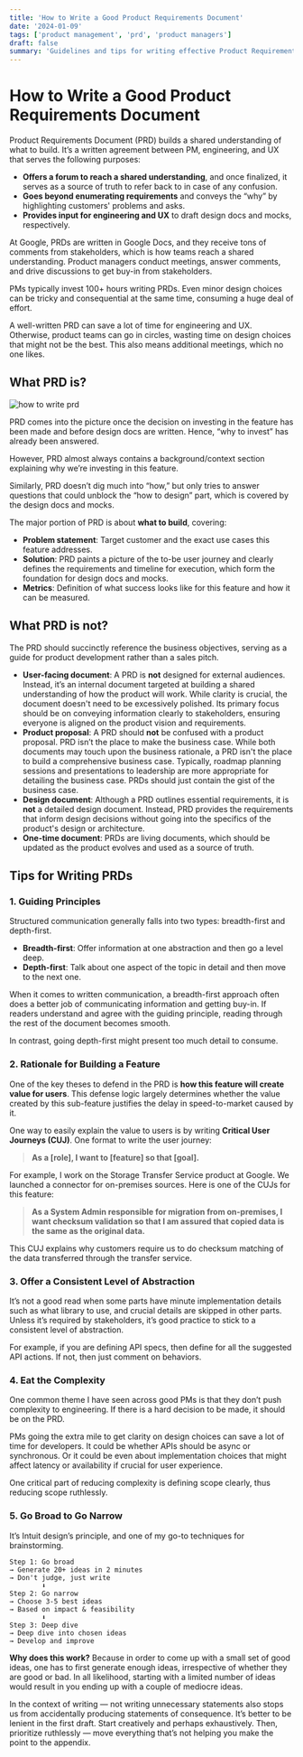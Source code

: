 ```yaml
---
title: 'How to Write a Good Product Requirements Document'
date: '2024-01-09'
tags: ['product management', 'prd', 'product managers']
draft: false
summary: 'Guidelines and tips for writing effective Product Requirement Documents.'
---
```


# How to Write a Good Product Requirements Document

Product Requirements Document (PRD) builds a shared understanding of what to build. It’s a written agreement between PM, engineering, and UX that serves the following purposes:

- **Offers a forum to reach a shared understanding**, and once finalized, it serves as a source of truth to refer back to in case of any confusion.
- **Goes beyond enumerating requirements** and conveys the “why” by highlighting customers' problems and asks.
- **Provides input for engineering and UX** to draft design docs and mocks, respectively.

At Google, PRDs are written in Google Docs, and they receive tons of comments from stakeholders, which is how teams reach a shared understanding. Product managers conduct meetings, answer comments, and drive discussions to get buy-in from stakeholders.

PMs typically invest 100+ hours writing PRDs. Even minor design choices can be tricky and consequential at the same time, consuming a huge deal of effort.

A well-written PRD can save a lot of time for engineering and UX. Otherwise, product teams can go in circles, wasting time on design choices that might not be the best. This also means additional meetings, which no one likes.

## What PRD is?

![how to write prd](/static/images/PRD.webp)

PRD comes into the picture once the decision on investing in the feature has been made and before design docs are written. Hence, “why to invest” has already been answered.

However, PRD almost always contains a background/context section explaining why we’re investing in this feature.

Similarly, PRD doesn’t dig much into “how,” but only tries to answer questions that could unblock the “how to design” part, which is covered by the design docs and mocks.

The major portion of PRD is about **what to build**, covering:

- **Problem statement**: Target customer and the exact use cases this feature addresses.
- **Solution**: PRD paints a picture of the to-be user journey and clearly defines the requirements and timeline for execution, which form the foundation for design docs and mocks.
- **Metrics**: Definition of what success looks like for this feature and how it can be measured.

## What PRD is not?

The PRD should succinctly reference the business objectives, serving as a guide for product development rather than a sales pitch.

- **User-facing document**: A PRD is **not** designed for external audiences. Instead, it’s an internal document targeted at building a shared understanding of how the product will work. While clarity is crucial, the document doesn't need to be excessively polished. Its primary focus should be on conveying information clearly to stakeholders, ensuring everyone is aligned on the product vision and requirements.
- **Product proposal**: A PRD should **not** be confused with a product proposal. PRD isn’t the place to make the business case. While both documents may touch upon the business rationale, a PRD isn't the place to build a comprehensive business case. Typically, roadmap planning sessions and presentations to leadership are more appropriate for detailing the business case. PRDs should just contain the gist of the business case.
- **Design document**: Although a PRD outlines essential requirements, it is **not** a detailed design document. Instead, PRD provides the requirements that inform design decisions without going into the specifics of the product's design or architecture.
- **One-time document**: PRDs are living documents, which should be updated as the product evolves and used as a source of truth.

## Tips for Writing PRDs

### 1. Guiding Principles

Structured communication generally falls into two types: breadth-first and depth-first.

- **Breadth-first**: Offer information at one abstraction and then go a level deep.
- **Depth-first**: Talk about one aspect of the topic in detail and then move to the next one.

When it comes to written communication, a breadth-first approach often does a better job of communicating information and getting buy-in. If readers understand and agree with the guiding principle, reading through the rest of the document becomes smooth.

In contrast, going depth-first might present too much detail to consume.

### 2. Rationale for Building a Feature

One of the key theses to defend in the PRD is **how this feature will create value for users**. This defense logic largely determines whether the value created by this sub-feature justifies the delay in speed-to-market caused by it.

One way to easily explain the value to users is by writing **Critical User Journeys (CUJ)**. One format to write the user journey:

> **As a [role], I want to [feature] so that [goal].**

For example, I work on the Storage Transfer Service product at Google. We launched a connector for on-premises sources. Here is one of the CUJs for this feature:

> **As a System Admin responsible for migration from on-premises, I want checksum validation so that I am assured that copied data is the same as the original data.**

This CUJ explains why customers require us to do checksum matching of the data transferred through the transfer service.

### 3. Offer a Consistent Level of Abstraction

It’s not a good read when some parts have minute implementation details such as what library to use, and crucial details are skipped in other parts. Unless it’s required by stakeholders, it’s good practice to stick to a consistent level of abstraction.

For example, if you are defining API specs, then define for all the suggested API actions. If not, then just comment on behaviors.

### 4. Eat the Complexity

One common theme I have seen across good PMs is that they don’t push complexity to engineering. If there is a hard decision to be made, it should be on the PRD.

PMs going the extra mile to get clarity on design choices can save a lot of time for developers. It could be whether APIs should be async or synchronous. Or it could be even about implementation choices that might affect latency or availability if crucial for user experience.

One critical part of reducing complexity is defining scope clearly, thus reducing scope ruthlessly.

### 5. Go Broad to Go Narrow

It’s Intuit design’s principle, and one of my go-to techniques for brainstorming.

```
Step 1: Go broad
→ Generate 20+ ideas in 2 minutes
→ Don't judge, just write
        ⬇
Step 2: Go narrow
→ Choose 3-5 best ideas
→ Based on impact & feasibility
        ⬇
Step 3: Deep dive
→ Deep dive into chosen ideas
→ Develop and improve
```

<b>Why does this work?</b> Because in order to come up with a small set of good ideas, one has to
first generate enough ideas, irrespective of whether they are good or bad. In all likelihood,
starting with a limited number of ideas would result in you ending up with a couple of mediocre
ideas.

In the context of writing — not writing unnecessary statements also stops us from accidentally producing statements of consequence. It’s better to be lenient in the first draft. Start creatively and perhaps exhaustively. Then, prioritize ruthlessly — move everything that’s not helping you make the point to the appendix.
